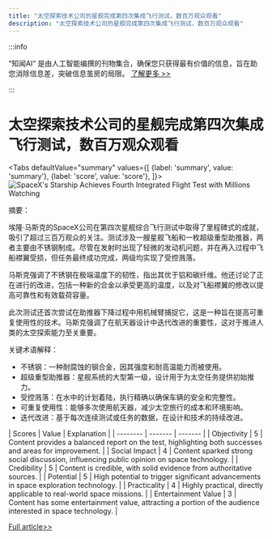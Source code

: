 ```yaml
---
title: "太空探索技术公司的星舰完成第四次集成飞行测试，数百万观众观看"
description: "太空探索技术公司的星舰完成第四次集成飞行测试，数百万观众观看"
---
```



:::info

“知闻AI“ 是由人工智能编撰的刊物集合，确保您只获得最有价值的信息，旨在助您消除信息差，突破信息茧房的局限。  [了解更多 >>](/zh-Hans/docs/guides)

:::

# 太空探索技术公司的星舰完成第四次集成飞行测试，数百万观众观看


<Tabs
	defaultValue="summary"
	values={[
	{label: 'summary', value: 'summary'},
	{label: 'score', value: 'score'},
]}>
<TabItem value="summary">
<img
  src="https://image.informedainews.com/2024/06/Spo-CkH-1717723141-0.jpg"
  alt="SpaceX's Starship Achieves Fourth Integrated Flight Test with Millions Watching"
/>



摘要：

埃隆·马斯克的SpaceX公司在第四次星舰综合飞行测试中取得了里程碑式的成就，吸引了超过三百万观众的关注。测试涉及一艘星舰飞船和一枚超级重型助推器，两者主要由不锈钢制成。尽管在发射时出现了轻微的发动机问题，并在再入过程中飞船襟翼受损，但任务最终成功完成，两级均实现了受控溅落。

马斯克强调了不锈钢在极端温度下的韧性，指出其优于铝和碳纤维。他还讨论了正在进行的改进，包括一种新的合金以承受更高的温度，以及对飞船襟翼的修改以提高可靠性和有效载荷容量。

此次测试还首次尝试在助推器下降过程中用机械臂捕捉它，这是一种旨在提高可重复使用性的技术。马斯克强调了在航天器设计中迭代改进的重要性，这对于推进人类的太空探索能力至关重要。

关键术语解释：

- 不锈钢：一种耐腐蚀的钢合金，因其强度和耐高温能力而被使用。
- 超级重型助推器：星舰系统的大型第一级，设计用于为太空任务提供初始推力。
- 受控溅落：在水中的计划着陆，执行精确以确保车辆的安全和完整性。
- 可重复使用性：能够多次使用航天器，减少太空旅行的成本和环境影响。
- 迭代改进：基于每次连续测试或任务的数据，在设计和技术的持续改进。
</TabItem>
<TabItem value="score">
	| Scores     | Value   | Explanation |
	| -------- | ------- | ------- |
	| Objectivity  | 5    | Content provides a balanced report on the test, highlighting both successes and areas for improvement.    |
	| Social Impact | 4     | Content sparked strong social discussion, influencing public opinion on space technology.    |
	| Credibility    | 5    | Content is credible, with solid evidence from authoritative sources.    |
	| Potential    | 5    | High potential to trigger significant advancements in space exploration technology.    |
	| Practicality    | 4    | Highly practical, directly applicable to real-world space missions.    |
	| Entertainment Value    | 3    | Content has some entertainment value, attracting a portion of the audience interested in space technology.    |
</TabItem>
</Tabs>

[Full article>>](https://www.cnbeta.com.tw/articles/science/1433898.htm)
